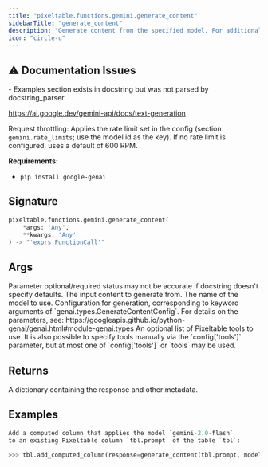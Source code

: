 ```yaml
---
title: "pixeltable.functions.gemini.generate_content"
sidebarTitle: "generate_content"
description: "Generate content from the specified model. For additional details, see:"
icon: "circle-u"
---
```

## ⚠️ Documentation Issues

<Warning>
- Examples section exists in docstring but was not parsed by docstring_parser
</Warning>

https://ai.google.dev/gemini-api/docs/text-generation

Request throttling: Applies the rate limit set in the config (section `gemini.rate_limits`; use the model id as the key). If no rate limit is configured, uses a default of 600 RPM.

**Requirements:**

- `pip install google-genai`


## Signature

```python
pixeltable.functions.gemini.generate_content(
    *args: 'Any',
    **kwargs: 'Any'
) -> "'exprs.FunctionCall'"
```

## Args

<Note>
Parameter optional/required status may not be accurate if docstring doesn't specify defaults.
</Note>

<ParamField path="contents" type="string" required>
  The input content to generate from.


</ParamField>

<ParamField path="model" type="string" required>
  The name of the model to use.


</ParamField>

<ParamField path="config" type="string" required>
  Configuration for generation, corresponding to keyword arguments of `genai.types.GenerateContentConfig`. For details on the parameters, see: https://googleapis.github.io/python-genai/genai.html#module-genai.types


</ParamField>

<ParamField path="tools" type="string" required>
  An optional list of Pixeltable tools to use. It is also possible to specify tools manually via the `config['tools']` parameter, but at most one of `config['tools']` or `tools` may be used.


</ParamField>

## Returns

<ResponseField name="return" type="any" required>
  A dictionary containing the response and other metadata.


</ResponseField>

## Examples

```python
Add a computed column that applies the model `gemini-2.0-flash`
to an existing Pixeltable column `tbl.prompt` of the table `tbl`:

>>> tbl.add_computed_column(response=generate_content(tbl.prompt, model='gemini-2.0-flash'))
```


